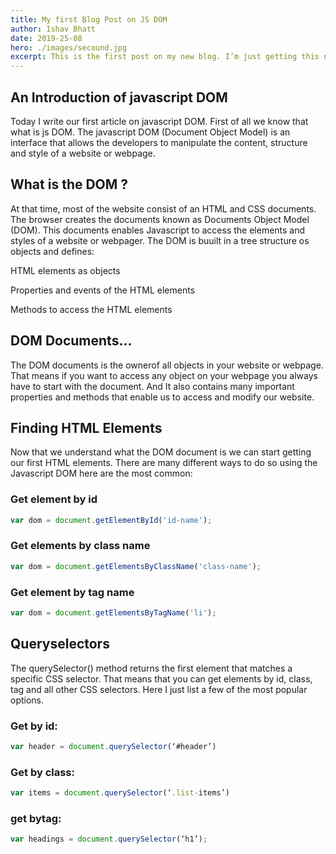 ```yaml
---
title: My first Blog Post on JS DOM
author: Ishav Bhatt
date: 2019-25-08
hero: ./images/secound.jpg
excerpt: This is the first post on my new blog. I’m just getting this new blog going, so stay tuned for more.
---
```



##  An Introduction of javascript DOM

Today I write our first article on javascript DOM. First of all we know that what is js DOM. The javascript DOM (Document Object Model) is an interface that allows the developers to manipulate the content, structure and style of a website or webpage.  

## What is the DOM ?

At that time, most of the website consist of an HTML and CSS documents. The browser creates the documents known as Documents Object Model (DOM). This documents enables Javascript to access the elements and styles of a website or webpager. The DOM is buuilt in a tree structure os objects and defines:


HTML elements as objects

Properties and events of the HTML elements

Methods to access the HTML elements



## DOM Documents...

The  DOM documents is the ownerof all objects in your website or webpage. That means if you want to access any object on your webpage you always have to start with the document. And It also contains many important properties and methods that enable us to access and modify our website.

## Finding HTML Elements

Now that we understand what the DOM document is we can start getting our first HTML elements. There are many different ways to do so using the Javascript DOM here are the most common:

### Get element by id

```javascript
var dom = document.getElementById('id-name');

```
### Get elements by class name


```javascript
var dom = document.getElementsByClassName('class-name');

```
### Get element by tag name

```javascript
var dom = document.getElementsByTagName('li');

```
## Queryselectors

The querySelector() method returns the first element that matches a specific CSS selector. That means that you can get elements by id, class, tag and all other CSS selectors. Here I just list a few of the most popular options.

### Get by id:

```javascript
var header = document.querySelector(‘#header’)

```

### Get by class:

```javascript
var items = document.querySelector(‘.list-items’)

```
### get bytag:

```javascript
var headings = document.querySelector(‘h1’);

```